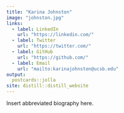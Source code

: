 ```yaml
---
title: "Karina Johnston"
image: "johnston.jpg"
links:
  - label: LinkedIn
    url: "https://linkedin.com/"
  - label: Twitter
    url: "https://twitter.com/"
  - label: GitHub
    url: "https://github.com/"
  - label: Email
    url: "mailto:karinajohnston@ucsb.edu"
output:
  postcards::jolla
site: distill::distill_website
---
```

 
Insert abbreviated biography here.
